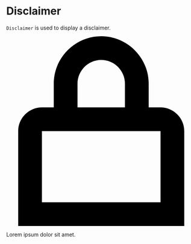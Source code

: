 
<Meta title="Components/Component/Disclaimer" />

# Disclaimer

`Disclaimer` is used to display a disclaimer.

<Canvas>
  <div className="waykeecom-disclaimer">
    <div className="waykeecom-disclaimer__icon" aria-hidden="true">
      <svg
        xmlns="http://www.w3.org/2000/svg"
        viewBox="0 0 16 16"
        className="waykeecom-icon"
        data-icon="Padlock"
      >
        <path d="M13 6h-1V4c0-2.2-1.8-4-4-4S4 1.8 4 4v2H3c-1.1 0-2 .9-2 2v8h14V8c0-1.1-.9-2-2-2zM6 4c0-1.1.9-2 2-2s2 .9 2 2v2H6V4zm7 10H3V8h10v6z" />
      </svg>
    </div>
    <div className="waykeecom-disclaimer__text">
      <p>Lorem ipsum dolor sit amet.</p>
    </div>
  </div>
</Canvas>